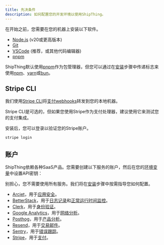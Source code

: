 ```yaml
---
title: 先决条件
description: 如何配置您的开发环境以使用ShipThing。
---
```


在开始之前，您需要在您的机器上安装以下软件。

- [Node.js](https://nodejs.org/en/download/) (v20或更高版本)
- [Git](https://git-scm.com/)
- [VSCode](https://code.visualstudio.com/) (推荐，或其他代码编辑器)
- [pnpm](https://pnpm.io/)

ShipThing默认使用[pnpm](https://pnpm.io/installation)作为包管理器，但您可以通过在[安装](/zh/setup/installation/clone#use-the-cli)步骤中传递标志来使用[npm](https://www.npmjs.com/)、[yarn](https://yarnpkg.com/)或[bun](https://bun.sh/)。


## Stripe CLI

我们使用[Stripe CLI](https://docs.stripe.com/stripe-cli)将[支付webhooks](/zh/packages/payments#webhooks)转发到您的本地机器。

<Note>Stripe CLI是可选的，但如果您使用Stripe作为支付处理器，建议使用它来测试您的支付集成。</Note>

安装后，您可以登录以验证您的Stripe账户。

```sh Terminal
stripe login
```

## 账户

ShipThing依赖各种SaaS产品。您需要创建以下服务的账户，然后在您的[环境变量](/zh/setup/configuration/environment)中设置API密钥：

<Note>别担心，您不需要使用所有服务。我们将在[安装](/zh/setup/installation/development)步骤中按需指导您如何配置。</Note>

- [Arcjet](https://arcjet.com)，用于[应用安全](/zh/packages/security/application)。
- [BetterStack](https://betterstack.com)，用于[日志记录](/zh/packages/observability/logging)和[正常运行时间监控](/zh/packages/observability/uptime)。
- [Clerk](https://clerk.com)，用于[身份验证](/zh/packages/authentication)。
- [Google Analytics](https://developers.google.com/analytics)，用于[网络分析](/zh/packages/analytics/web)。
- [Posthog](https://posthog.com)，用于[产品分析](/zh/packages/analytics/product)。
- [Resend](https://resend.com)，用于[交易邮件](/zh/packages/email)。
- [Sentry](https://sentry.io)，用于[错误跟踪](/zh/packages/observability/error-capture)。
- [Stripe](https://stripe.com)，用于[支付](/zh/packages/payments)。